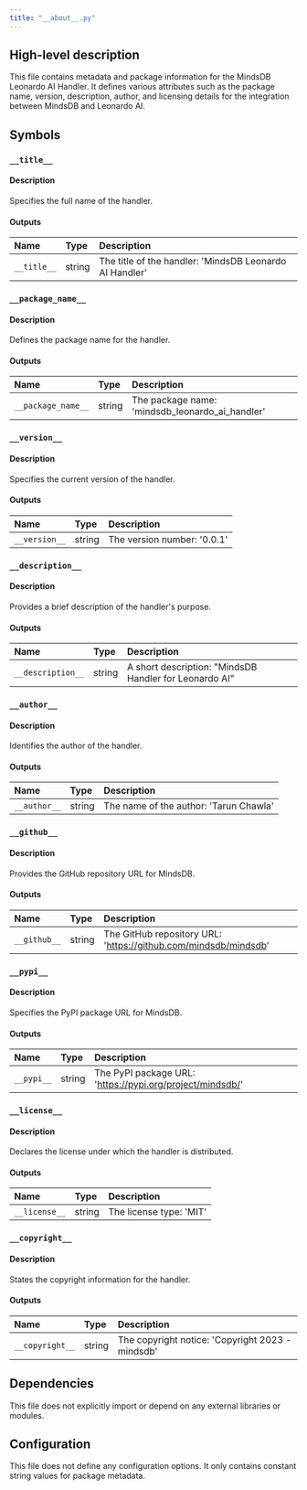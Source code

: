 ```yaml
---
title: "__about__.py"
---
```


## High-level description
This file contains metadata and package information for the MindsDB Leonardo AI Handler. It defines various attributes such as the package name, version, description, author, and licensing details for the integration between MindsDB and Leonardo AI.

## Symbols

### `__title__`
#### Description
Specifies the full name of the handler.

#### Outputs
| Name | Type | Description |
|:-----|:-----|:------------|
| `__title__` | string | The title of the handler: 'MindsDB Leonardo AI Handler' |

### `__package_name__`
#### Description
Defines the package name for the handler.

#### Outputs
| Name | Type | Description |
|:-----|:-----|:------------|
| `__package_name__` | string | The package name: 'mindsdb_leonardo_ai_handler' |

### `__version__`
#### Description
Specifies the current version of the handler.

#### Outputs
| Name | Type | Description |
|:-----|:-----|:------------|
| `__version__` | string | The version number: '0.0.1' |

### `__description__`
#### Description
Provides a brief description of the handler's purpose.

#### Outputs
| Name | Type | Description |
|:-----|:-----|:------------|
| `__description__` | string | A short description: "MindsDB Handler for Leonardo AI" |

### `__author__`
#### Description
Identifies the author of the handler.

#### Outputs
| Name | Type | Description |
|:-----|:-----|:------------|
| `__author__` | string | The name of the author: 'Tarun Chawla' |

### `__github__`
#### Description
Provides the GitHub repository URL for MindsDB.

#### Outputs
| Name | Type | Description |
|:-----|:-----|:------------|
| `__github__` | string | The GitHub repository URL: 'https://github.com/mindsdb/mindsdb' |

### `__pypi__`
#### Description
Specifies the PyPI package URL for MindsDB.

#### Outputs
| Name | Type | Description |
|:-----|:-----|:------------|
| `__pypi__` | string | The PyPI package URL: 'https://pypi.org/project/mindsdb/' |

### `__license__`
#### Description
Declares the license under which the handler is distributed.

#### Outputs
| Name | Type | Description |
|:-----|:-----|:------------|
| `__license__` | string | The license type: 'MIT' |

### `__copyright__`
#### Description
States the copyright information for the handler.

#### Outputs
| Name | Type | Description |
|:-----|:-----|:------------|
| `__copyright__` | string | The copyright notice: 'Copyright 2023 - mindsdb' |

## Dependencies
This file does not explicitly import or depend on any external libraries or modules.

## Configuration
This file does not define any configuration options. It only contains constant string values for package metadata.